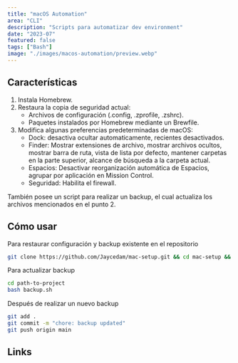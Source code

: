 ```yaml
---
title: "macOS Automation"
area: "CLI"
description: "Scripts para automatizar dev environment"
date: "2023-07"
featured: false
tags: ["Bash"]
image: "./images/macos-automation/preview.webp"
---
```


## Características

1. Instala Homebrew.
2. Restaura la copia de seguridad actual:
   - Archivos de configuración (.config, .zprofile, .zshrc).
   - Paquetes instalados por Homebrew mediante un Brewfile.
3. Modifica algunas preferencias predeterminadas de macOS:
   - Dock: desactiva ocultar automaticamente, recientes desactivados.
   - Finder: Mostrar extensiones de archivo, mostrar archivos ocultos, mostrar barra de ruta, vista de lista por defecto, mantener carpetas en la parte superior, alcance de búsqueda a la carpeta actual.
   - Espacios: Desactivar reorganización automática de Espacios, agrupar por aplicación en Mission Control.
   - Seguridad: Habilita el firewall.

También posee un script para realizar un backup, el cual actualiza los archivos mencionados en el punto 2.

## Cómo usar

Para restaurar configuración y backup existente en el repositorio

```bash
git clone https://github.com/Jaycedam/mac-setup.git && cd mac-setup && bash main.sh
```

Para actualizar backup

```bash
cd path-to-project
bash backup.sh
```

Después de realizar un nuevo backup

```bash
git add .
git commit -m "chore: backup updated"
git push origin main
```

## Links
